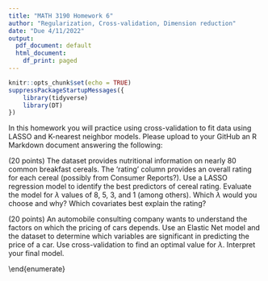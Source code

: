 ```yaml
---
title: "MATH 3190 Homework 6"
author: "Regularization, Cross-validation, Dimension reduction"
date: "Due 4/11/2022"
output:
  pdf_document: default
  html_document:
    df_print: paged
---
```

```r
knitr::opts_chunk$set(echo = TRUE)
suppressPackageStartupMessages({
    library(tidyverse)
    library(DT)
})
```

In this homework you will practice using cross-validation to fit data using LASSO and K-nearest neighbor models. Please upload to your GitHub an R Markdown document answering the following:   

\begin{enumerate}
\item (20 points) A researcher wants to determine how employee salaries at a certain company are related to the length of employment, previous experience, and education. The researcher selects eight employees from the company and obtains the data shown below (the dataset is available as a tibble in the .Rmd). 

\begin{center}            
\begin{tabular}{|cccc|}\hline
Salary      & Employment        & Experience        & Education\\\hline
\$57,310       & 10                & 2                 & 16 \\
\$57,380       & 5                 & 6                 & 16 \\
\$54,135       & 3                 & 1                 & 12 \\
\$56,985       & 6                 & 5                 & 14 \\
\$58,715       & 8                 & 8                 & 16 \\
\$60,620       & 20                & 0                 & 12 \\
\$59,200       & 8                 & 4                 & 18 \\
\$60,320       & 14                & 6                 & 17 \\\hline
\end{tabular}
\end{center}            

```r
salary <- tibble(
    Salary = c(57310.00, 57380.00, 54135.00, 56985.00, 58715.00, 60620.00, 59200.00, 60320.00),
    Employment = c(10,5,3,6,8,20,8,14),
    Experience = c(2,6,1,5,8,0,4,6),
    Education = c(16,16,12,14,16,12,18,17)
)

knitr::kable(salary)
summary(princomp(salary[,-1]))
prcomp(salary[,-1])$rotation

```
    \begin{enumerate}
    \item Fit a standard least squares regression model to these data and interpret the results. After looking at the statistical significance of the $\beta$s, which covariates would you include in a final model? 
    \item Use \texttt{glmnet} to fit a LASSO model to these covariates. Try $\lambda$=1000, 800, 500, and 1. How do the results compare to each other and the least squares model? 
    \item Which LASSO model (i.e. $\lambda$) would you select? (note you are not just restricted to $\lambda$ values of 1000, 800, 500, and 1). Justify your answer. 
    \item Use \texttt{glmnet} to fit a Ridge regression model to these data. Try $\lambda$=1000, 800, 500, and 1. How do these results differ from the least squares and LASSO models?  
    \end{enumerate}
   
   \item (20 points) The \texttt{cereal.csv} dataset provides nutritional information on nearly 80 common breakfast cereals. The 'rating' column provides an overall rating for each cereal (possibly from Consumer Reports?). Use a LASSO regression model to identify the best predictors of cereal rating. Evaluate the model for $\lambda$ values of 8, 5, 3, and 1 (among others). Which $\lambda$ would you choose and why? Which covariates best explain the rating? 
   
    
   \item (20 points) An automobile consulting company wants to understand the factors on which the pricing of cars depends. Use an Elastic Net model and the \texttt{car\_price\_prediction.csv} dataset to determine which variables are significant in predicting the price of a car. Use cross-validation to find an optimal value for $\lambda$. Interpret your final model.  
   

\end{enumerate}
